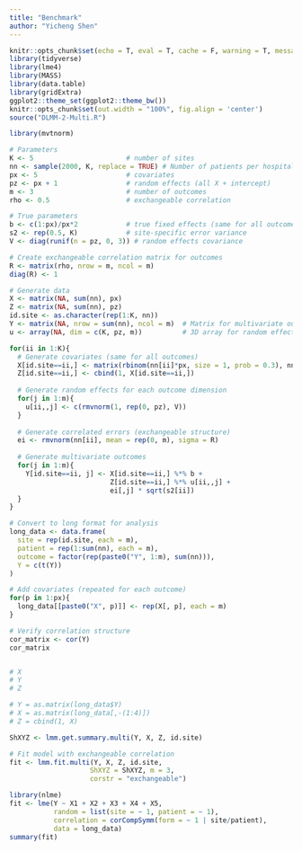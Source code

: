 ```yaml
---
title: "Benchmark"
author: "Yicheng Shen"
---
```



```r
knitr::opts_chunk$set(echo = T, eval = T, cache = F, warning = T, message = T)
library(tidyverse)
library(lme4)
library(MASS)  
library(data.table)
library(gridExtra)
ggplot2::theme_set(ggplot2::theme_bw())
knitr::opts_chunk$set(out.width = "100%", fig.align = 'center')
source("DLMM-2-Multi.R")
```


```r
library(mvtnorm)

# Parameters
K <- 5                       # number of sites
nn <- sample(2000, K, replace = TRUE) # Number of patients per hospital
px <- 5                      # covariates
pz <- px + 1                 # random effects (all X + intercept)
m <- 3                       # number of outcomes
rho <- 0.5                   # exchangeable correlation

# True parameters
b <- c(1:px)/px*2            # true fixed effects (same for all outcomes)
s2 <- rep(0.5, K)            # site-specific error variance
V <- diag(runif(n = pz, 0, 3)) # random effects covariance

# Create exchangeable correlation matrix for outcomes
R <- matrix(rho, nrow = m, ncol = m)
diag(R) <- 1

# Generate data
X <- matrix(NA, sum(nn), px)
Z <- matrix(NA, sum(nn), pz)
id.site <- as.character(rep(1:K, nn))
Y <- matrix(NA, nrow = sum(nn), ncol = m)  # Matrix for multivariate outcomes
u <- array(NA, dim = c(K, pz, m))          # 3D array for random effects

for(ii in 1:K){
  # Generate covariates (same for all outcomes)
  X[id.site==ii,] <- matrix(rbinom(nn[ii]*px, size = 1, prob = 0.3), nn[ii], px)
  Z[id.site==ii,] <- cbind(1, X[id.site==ii,])
  
  # Generate random effects for each outcome dimension
  for(j in 1:m){
    u[ii,,j] <- c(rmvnorm(1, rep(0, pz), V))
  }
  
  # Generate correlated errors (exchangeable structure)
  ei <- rmvnorm(nn[ii], mean = rep(0, m), sigma = R)
  
  # Generate multivariate outcomes
  for(j in 1:m){
    Y[id.site==ii, j] <- X[id.site==ii,] %*% b + 
                         Z[id.site==ii,] %*% u[ii,,j] + 
                         ei[,j] * sqrt(s2[ii])
  }
}

# Convert to long format for analysis
long_data <- data.frame(
  site = rep(id.site, each = m),
  patient = rep(1:sum(nn), each = m),
  outcome = factor(rep(paste0("Y", 1:m), sum(nn))),
  Y = c(t(Y))
)

# Add covariates (repeated for each outcome)
for(p in 1:px){
  long_data[[paste0("X", p)]] <- rep(X[, p], each = m)
}

# Verify correlation structure
cor_matrix <- cor(Y)
cor_matrix


# X
# Y
# Z

# Y = as.matrix(long_data$Y)
# X = as.matrix(long_data[,-(1:4)])
# Z = cbind(1, X)
```


```r
ShXYZ <- lmm.get.summary.multi(Y, X, Z, id.site)

# Fit model with exchangeable correlation
fit <- lmm.fit.multi(Y, X, Z, id.site, 
                    ShXYZ = ShXYZ, m = 3,
                    corstr = "exchangeable")

```



```r
library(nlme)
fit <- lme(Y ~ X1 + X2 + X3 + X4 + X5, 
           random = list(site = ~ 1, patient = ~ 1),
           correlation = corCompSymm(form = ~ 1 | site/patient),
           data = long_data)
summary(fit)
```


